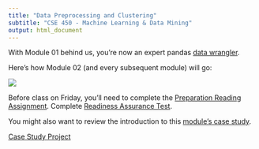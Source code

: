 ```yaml
---
title: "Data Preprocessing and Clustering"
subtitle: "CSE 450 - Machine Learning & Data Mining"
output: html_document
---
```


With Module 01 behind us, you're now an expert pandas [data wrangler](https://en.wikipedia.org/wiki/Data_wrangling).

Here's how Module 02 (and every subsequent module) will go:

![](../course/moduleFlow.png)

Before class on Friday, you'll need to complete the [Preparation Reading Assignment](./reading.html).
Complete [Readiness Assurance Test](./RAT-02.pdf).

You might also want to review the introduction to this [module's case study](./intro.html).

[Case Study Project](./project.html)